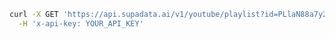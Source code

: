 ```bash cURL
curl -X GET 'https://api.supadata.ai/v1/youtube/playlist?id=PLlaN88a7y2_plecYoJxvRFTLHVbIVAOoc' \
  -H 'x-api-key: YOUR_API_KEY'
```
